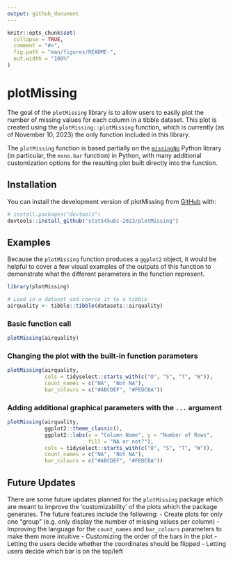 ```yaml
---
output: github_document
---
```


<!-- README.md is generated from README.Rmd. Please edit that file -->

```r
knitr::opts_chunk$set(
  collapse = TRUE,
  comment = "#>",
  fig.path = "man/figures/README-",
  out.width = "100%"
)
```

# plotMissing

<!-- badges: start -->
<!-- badges: end -->

The goal of the `plotMissing` library is to allow users to easily plot the number of missing values for each column in a tibble dataset. This plot is created using the `plotMissing::plotMissing` function, which is currently (as of November 10, 2023) the only function included in this library. 

The `plotMissing` function is based partially on the [`missingNo`](https://github.com/ResidentMario/missingno) Python library (in particular, the `msno.bar` function) in Python, with many additional customization options for the resulting plot built directly into the function.

## Installation

You can install the development version of plotMissing from [GitHub](https://github.com/) with:

``` r
# install.packages("devtools")
devtools::install_github("stat545ubc-2023/plotMissing")
```

## Examples

Because the `plotMissing` function produces a `ggplot2` object, it would be helpful to cover a few visual examples of the outputs of this function to demonstrate what the different parameters in the function represent.

```r
library(plotMissing)

# Load in a dataset and coerce it to a tibble
airquality <- tibble::tibble(datasets::airquality)
```

### Basic function call

```r
plotMissing(airquality)
```

### Changing the plot with the built-in function parameters

```r
plotMissing(airquality, 
            cols = tidyselect::starts_with(c("O", "S", "T", "W")),
            count_names = c("NA", "Not NA"),
            bar_colours = c("#ABCDEF", "#FEDCBA"))
```

### Adding additional graphical parameters with the `...` argument

```r
plotMissing(airquality, 
            ggplot2::theme_classic(),
            ggplot2::labs(x = "Column Name", y = "Number of Rows",
                          fill = "NA or not?"),
            cols = tidyselect::starts_with(c("O", "S", "T", "W")),
            count_names = c("NA", "Not NA"),
            bar_colours = c("#ABCDEF", "#FEDCBA"))
```

## Future Updates

There are some future updates planned for the `plotMissing` package which are meant to improve the 'customizability' of the plots which the package generates. The future features include the following:
- Create plots for only one "group" (e.g. only display the number of missing values per column)
- Improving the language for the `count_names` and `bar_colours` parameters to make them more intuitive
- Customizing the order of the bars in the plot
- Letting the users decide whether the coordinates should be flipped
- Letting users decide which bar is on the top/left

